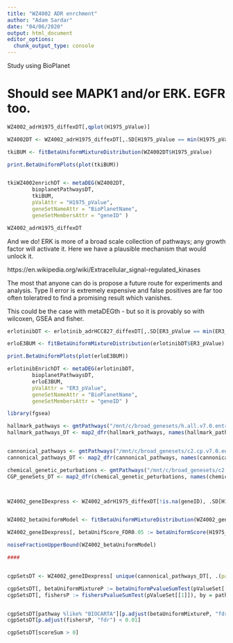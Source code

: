 ```yaml
---
title: "WZ4002 ADR enrchment"
author: "Adam Sardar"
date: "04/06/2020"
output: html_document
editor_options: 
  chunk_output_type: console
---
```





Study using BioPlanet

# Should see MAPK1 and/or ERK. EGFR too.

```r

WZ4002_adrH1975_diffexDT[,qplot(H1975_pValue)]

WZ4002DT <- WZ4002_adrH1975_diffexDT[,.SD[H1975_pValue == min(H1975_pValue)],by = geneID]

tkiBUM <- fitBetaUniformMixtureDistribution(WZ4002DT$H1975_pValue)

print.BetaUniformPlots(plot(tkiBUM))


tkiWZ4002enrichDT <- metaDEG(WZ4002DT,
        bioplanetPathwaysDT,
        tkiBUM,
        pValAttr = "H1975_pValue",
        geneSetNameAttr = "BioPlanetName",
        geneSetMembersAttr = "geneID" )

WZ4002_adrH1975_diffexDT

```

And we do! ERK is more of a broad scale collection of pathways; any growth factor will activate it. Here we have a plausible mechanism that would unlock it.

https://en.wikipedia.org/wiki/Extracellular_signal-regulated_kinases

The most that anyone can do is propose a future route for experiments and analysis. Type II error is extremely expensive and false positives are far too often toleratred to find a promising result which vanishes.

This could be the case with metaDEGth - but so it is provably so with wilcoxen, GSEA and fisher.


```r

erlotinibDT <- erlotinib_adrHCC827_diffexDT[,.SD[ER3_pValue == min(ER3_pValue)],by = geneID]

erloE3BUM <- fitBetaUniformMixtureDistribution(erlotinibDT$ER3_pValue)

print.BetaUniformPlots(plot(erloE3BUM))

erlotinibEnrichDT <- metaDEG(erlotinibDT,
        bioplanetPathwaysDT,
        erloE3BUM,
        pValAttr = "ER3_pValue",
        geneSetNameAttr = "BioPlanetName",
        geneSetMembersAttr = "geneID" )

```


```r

library(fgsea)

hallmark_pathways <- gmtPathways("/mnt/c/broad_genesets/h.all.v7.0.entrez.gmt")
hallmark_pathways_DT <- map2_dfr(hallmark_pathways, names(hallmark_pathways), ~ data.table(name = .y, geneID = .x))


cannonical_pathways <- gmtPathways("/mnt/c/broad_genesets/c2.cp.v7.0.entrez.gmt")
cannonical_pathways_DT <- map2_dfr(cannonical_pathways, names(cannonical_pathways), ~ data.table(name = .y, geneID = .x))

chemical_genetic_peturbations <- gmtPathways("/mnt/c/broad_genesets/c2.cgp.v7.0.entrez.gmt")
CGP_geneSets_DT <- map2_dfr(chemical_genetic_peturbations, names(chemical_genetic_peturbations), ~ data.table(name = .y, geneID = .x))



WZ4002_geneIDexpress <- WZ4002_adrH1975_diffexDT[!is.na(geneID), .SD[H1975_pValue == min(H1975_pValue, na.rm = T)][1] , by = geneID]


WZ4002_betaUniformModel <- fitBetaUniformMixtureDistribution(WZ4002_geneIDexpress$H1975_pValue, nStarts = 20)

WZ4002_geneIDexpress[, betaUnifScore_FDR0.05 := betaUniformScore(H1975_pValue, WZ4002_betaUniformModel, FDR = 0.05)]

noiseFractionUpperBound(WZ4002_betaUniformModel)

####


cgpSetsDT <- WZ4002_geneIDexpress[ unique(cannonical_pathways_DT[, .(pathway = name, geneID)]), , on = "geneID"][!is.na(H1975_pValue),.(pValueSet = list(H1975_pValue), geneSet = list(geneSymbol), scoreSum = sum(betaUnifScore_FDR0.05)), by = pathway]

cgpSetsDT[, betaUniformMixtureP := betaUniformPvalueSumTest(pValueSet[[1]], WZ4002_betaUniformModel), by = pathway]
cgpSetsDT[, fishersP := fishersPvalueSumTest(pValueSet[[1]]), by = pathway]


cgpSetsDT[pathway %like% "BIOCARTA"][p.adjust(betaUniformMixtureP, "fdr") < 0.01] 
cgpSetsDT[p.adjust(fishersP, "fdr") < 0.01]

cgpSetsDT[scoreSum > 0]



```
